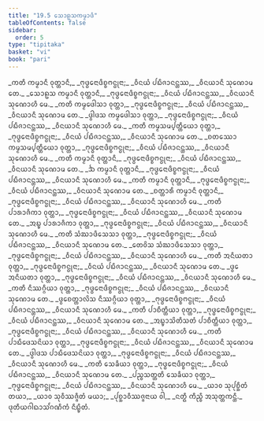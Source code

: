 ```yaml
---
title: "19.5 ᩈᩮᩣᩊᩈᨠᨾ᩠ᨾᩣᨴᩥ"
tableOfContents: false
sidebar:
  order: 5
type: "tipitaka"
basket: "vi"
book: "pari"
---
```



<DynamicBreadcrumb />

<Division number="478" book="pari">

<Paragraph number="2316" type="verses" book="pari">
_ᨠᨲᩥ ᨠᨾ᩠ᨾᩣᨶᩥ ᩅᩩᨲ᩠ᨲᩣᨶᩥ,_  
_ᨻᩩᨴ᩠ᨵᩮᨶᩣᨴᩥᨧ᩠ᨧᨻᨶ᩠ᨵᩩᨶᩣ;_  
_ᩅᩥᨶᨿᩴ ᨸᨭᩥᨩᩣᨶᨶ᩠ᨲᩔ,_  
_ᩅᩥᨶᨿᩣᨶᩥ ᩈᩩᨱᩮᩣᨾ ᨲᩮ._  

</Paragraph>

<Paragraph number="2317" type="verses" book="pari">
_ᩈᩮᩣᩊᩈ ᨠᨾ᩠ᨾᩣᨶᩥ ᩅᩩᨲ᩠ᨲᩣᨶᩥ,_  
_ᨻᩩᨴ᩠ᨵᩮᨶᩣᨴᩥᨧ᩠ᨧᨻᨶ᩠ᨵᩩᨶᩣ;_  
_ᩅᩥᨶᨿᩴ ᨸᨭᩥᨩᩣᨶᨶ᩠ᨲᩔ,_  
_ᩅᩥᨶᨿᩣᨶᩥ ᩈᩩᨱᩮᩣᩉᩥ ᨾᩮ._  

</Paragraph>

<Paragraph number="2318" type="verses" book="pari">
_ᨠᨲᩥ ᨠᨾ᩠ᨾᨴᩮᩤᩈᩣ ᩅᩩᨲ᩠ᨲᩣ,_  
_ᨻᩩᨴ᩠ᨵᩮᨶᩣᨴᩥᨧ᩠ᨧᨻᨶ᩠ᨵᩩᨶᩣ;_  
_ᩅᩥᨶᨿᩴ ᨸᨭᩥᨩᩣᨶᨶ᩠ᨲᩔ,_  
_ᩅᩥᨶᨿᩣᨶᩥ ᩈᩩᨱᩮᩣᨾ ᨲᩮ._  

</Paragraph>

<Paragraph number="2319" type="verses" book="pari">
_ᨴ᩠ᩅᩤᨴᩈ ᨠᨾ᩠ᨾᨴᩮᩤᩈᩣ ᩅᩩᨲ᩠ᨲᩣ,_  
_ᨻᩩᨴ᩠ᨵᩮᨶᩣᨴᩥᨧ᩠ᨧᨻᨶ᩠ᨵᩩᨶᩣ;_  
_ᩅᩥᨶᨿᩴ ᨸᨭᩥᨩᩣᨶᨶ᩠ᨲᩔ,_  
_ᩅᩥᨶᨿᩣᨶᩥ ᩈᩩᨱᩮᩣᩉᩥ ᨾᩮ._  

</Paragraph>

<Paragraph number="2320" type="verses" book="pari">
_ᨠᨲᩥ ᨠᨾ᩠ᨾᩈᨾ᩠ᨸᨲ᩠ᨲᩥᨿᩮᩣ ᩅᩩᨲ᩠ᨲᩣ,_  
_ᨻᩩᨴ᩠ᨵᩮᨶᩣᨴᩥᨧ᩠ᨧᨻᨶ᩠ᨵᩩᨶᩣ;_  
_ᩅᩥᨶᨿᩴ ᨸᨭᩥᨩᩣᨶᨶ᩠ᨲᩔ,_  
_ᩅᩥᨶᨿᩣᨶᩥ ᩈᩩᨱᩮᩣᨾ ᨲᩮ._  

</Paragraph>

<Paragraph number="2321" type="verses" book="pari">
_ᨧᨲᩔᩮᩣ ᨠᨾ᩠ᨾᩈᨾ᩠ᨸᨲ᩠ᨲᩥᨿᩮᩣ ᩅᩩᨲ᩠ᨲᩣ,_  
_ᨻᩩᨴ᩠ᨵᩮᨶᩣᨴᩥᨧ᩠ᨧᨻᨶ᩠ᨵᩩᨶᩣ;_  
_ᩅᩥᨶᨿᩴ ᨸᨭᩥᨩᩣᨶᨶ᩠ᨲᩔ,_  
_ᩅᩥᨶᨿᩣᨶᩥ ᩈᩩᨱᩮᩣᩉᩥ ᨾᩮ._  

</Paragraph>

<Paragraph number="2322" type="verses" book="pari">
_ᨠᨲᩥ ᨠᨾ᩠ᨾᩣᨶᩥ ᩅᩩᨲ᩠ᨲᩣᨶᩥ,_  
_ᨻᩩᨴ᩠ᨵᩮᨶᩣᨴᩥᨧ᩠ᨧᨻᨶ᩠ᨵᩩᨶᩣ;_  
_ᩅᩥᨶᨿᩴ ᨸᨭᩥᨩᩣᨶᨶ᩠ᨲᩔ,_  
_ᩅᩥᨶᨿᩣᨶᩥ ᩈᩩᨱᩮᩣᨾ ᨲᩮ._  

</Paragraph>

<Paragraph number="2323" type="verses" book="pari">
_ᨨ ᨠᨾ᩠ᨾᩣᨶᩥ ᩅᩩᨲ᩠ᨲᩣᨶᩥ,_  
_ᨻᩩᨴ᩠ᨵᩮᨶᩣᨴᩥᨧ᩠ᨧᨻᨶ᩠ᨵᩩᨶᩣ;_  
_ᩅᩥᨶᨿᩴ ᨸᨭᩥᨩᩣᨶᨶ᩠ᨲᩔ,_  
_ᩅᩥᨶᨿᩣᨶᩥ ᩈᩩᨱᩮᩣᩉᩥ ᨾᩮ._  

</Paragraph>

<Paragraph number="2324" type="verses" book="pari">
_ᨠᨲᩥ ᨠᨾ᩠ᨾᩣᨶᩥ ᩅᩩᨲ᩠ᨲᩣᨶᩥ,_  
_ᨻᩩᨴ᩠ᨵᩮᨶᩣᨴᩥᨧ᩠ᨧᨻᨶ᩠ᨵᩩᨶᩣ;_  
_ᩅᩥᨶᨿᩴ ᨸᨭᩥᨩᩣᨶᨶ᩠ᨲᩔ,_  
_ᩅᩥᨶᨿᩣᨶᩥ ᩈᩩᨱᩮᩣᨾ ᨲᩮ._  

</Paragraph>

<Paragraph number="2325" type="verses" book="pari">
_ᨧᨲ᩠ᨲᩣᩁᩥ ᨠᨾ᩠ᨾᩣᨶᩥ ᩅᩩᨲ᩠ᨲᩣᨶᩥ,_  
_ᨻᩩᨴ᩠ᨵᩮᨶᩣᨴᩥᨧ᩠ᨧᨻᨶ᩠ᨵᩩᨶᩣ;_  
_ᩅᩥᨶᨿᩴ ᨸᨭᩥᨩᩣᨶᨶ᩠ᨲᩔ,_  
_ᩅᩥᨶᨿᩣᨶᩥ ᩈᩩᨱᩮᩣᩉᩥ ᨾᩮ._  

</Paragraph>

<Paragraph number="2326" type="verses" book="pari">
_ᨠᨲᩥ ᨸᩣᩁᩣᨩᩥᨠᩣ ᩅᩩᨲ᩠ᨲᩣ,_  
_ᨻᩩᨴ᩠ᨵᩮᨶᩣᨴᩥᨧ᩠ᨧᨻᨶ᩠ᨵᩩᨶᩣ;_  
_ᩅᩥᨶᨿᩴ ᨸᨭᩥᨩᩣᨶᨶ᩠ᨲᩔ,_  
_ᩅᩥᨶᨿᩣᨶᩥ ᩈᩩᨱᩮᩣᨾ ᨲᩮ._  

</Paragraph>

<Paragraph number="2327" type="verses" book="pari">
_ᩋᨭ᩠ᨮ ᨸᩣᩁᩣᨩᩥᨠᩣ ᩅᩩᨲ᩠ᨲᩣ,_  
_ᨻᩩᨴ᩠ᨵᩮᨶᩣᨴᩥᨧ᩠ᨧᨻᨶ᩠ᨵᩩᨶᩣ;_  
_ᩅᩥᨶᨿᩴ ᨸᨭᩥᨩᩣᨶᨶ᩠ᨲᩔ,_  
_ᩅᩥᨶᨿᩣᨶᩥ ᩈᩩᨱᩮᩣᩉᩥ ᨾᩮ._  

</Paragraph>

<Paragraph number="2328" type="verses" book="pari">
_ᨠᨲᩥ ᩈᩴᨥᩣᨴᩥᩈᩮᩈᩣ ᩅᩩᨲ᩠ᨲᩣ,_  
_ᨻᩩᨴ᩠ᨵᩮᨶᩣᨴᩥᨧ᩠ᨧᨻᨶ᩠ᨵᩩᨶᩣ;_  
_ᩅᩥᨶᨿᩴ ᨸᨭᩥᨩᩣᨶᨶ᩠ᨲᩔ,_  
_ᩅᩥᨶᨿᩣᨶᩥ ᩈᩩᨱᩮᩣᨾ ᨲᩮ._  

</Paragraph>

<Paragraph number="2329" type="verses" book="pari">
_ᨲᩮᩅᩦᩈ ᩈᩴᨥᩣᨴᩥᩈᩮᩈᩣ ᩅᩩᨲ᩠ᨲᩣ,_  
_ᨻᩩᨴ᩠ᨵᩮᨶᩣᨴᩥᨧ᩠ᨧᨻᨶ᩠ᨵᩩᨶᩣ;_  
_ᩅᩥᨶᨿᩴ ᨸᨭᩥᨩᩣᨶᨶ᩠ᨲᩔ,_  
_ᩅᩥᨶᨿᩣᨶᩥ ᩈᩩᨱᩮᩣᩉᩥ ᨾᩮ._  

</Paragraph>

<Paragraph number="2330" type="verses" book="pari">
_ᨠᨲᩥ ᩋᨶᩥᨿᨲᩣ ᩅᩩᨲ᩠ᨲᩣ,_  
_ᨻᩩᨴ᩠ᨵᩮᨶᩣᨴᩥᨧ᩠ᨧᨻᨶ᩠ᨵᩩᨶᩣ;_  
_ᩅᩥᨶᨿᩴ ᨸᨭᩥᨩᩣᨶᨶ᩠ᨲᩔ,_  
_ᩅᩥᨶᨿᩣᨶᩥ ᩈᩩᨱᩮᩣᨾ ᨲᩮ._  

</Paragraph>

<Paragraph number="2331" type="verses" book="pari">
_ᨴ᩠ᩅᩮ ᩋᨶᩥᨿᨲᩣ ᩅᩩᨲ᩠ᨲᩣ,_  
_ᨻᩩᨴ᩠ᨵᩮᨶᩣᨴᩥᨧ᩠ᨧᨻᨶ᩠ᨵᩩᨶᩣ;_  
_ᩅᩥᨶᨿᩴ ᨸᨭᩥᨩᩣᨶᨶ᩠ᨲᩔ,_  
_ᩅᩥᨶᨿᩣᨶᩥ ᩈᩩᨱᩮᩣᩉᩥ ᨾᩮ._  

</Paragraph>

<Paragraph number="2332" type="verses" book="pari">
_ᨠᨲᩥ ᨶᩥᩔᨣ᩠ᨣᩥᨿᩣ ᩅᩩᨲ᩠ᨲᩣ,_  
_ᨻᩩᨴ᩠ᨵᩮᨶᩣᨴᩥᨧ᩠ᨧᨻᨶ᩠ᨵᩩᨶᩣ;_  
_ᩅᩥᨶᨿᩴ ᨸᨭᩥᨩᩣᨶᨶ᩠ᨲᩔ,_  
_ᩅᩥᨶᨿᩣᨶᩥ ᩈᩩᨱᩮᩣᨾ ᨲᩮ._  

</Paragraph>

<Paragraph number="2333" type="verses" book="pari">
_ᨴ᩠ᩅᩮᨧᨲ᩠ᨲᩣᩃᩦᩈ ᨶᩥᩔᨣ᩠ᨣᩥᨿᩣ ᩅᩩᨲ᩠ᨲᩣ,_  
_ᨻᩩᨴ᩠ᨵᩮᨶᩣᨴᩥᨧ᩠ᨧᨻᨶ᩠ᨵᩩᨶᩣ;_  
_ᩅᩥᨶᨿᩴ ᨸᨭᩥᨩᩣᨶᨶ᩠ᨲᩔ,_  
_ᩅᩥᨶᨿᩣᨶᩥ ᩈᩩᨱᩮᩣᩉᩥ ᨾᩮ._  

</Paragraph>

<Paragraph number="2334" type="verses" book="pari">
_ᨠᨲᩥ ᨸᩣᨧᩥᨲ᩠ᨲᩥᨿᩣ ᩅᩩᨲ᩠ᨲᩣ,_  
_ᨻᩩᨴ᩠ᨵᩮᨶᩣᨴᩥᨧ᩠ᨧᨻᨶ᩠ᨵᩩᨶᩣ;_  
_ᩅᩥᨶᨿᩴ ᨸᨭᩥᨩᩣᨶᨶ᩠ᨲᩔ,_  
_ᩅᩥᨶᨿᩣᨶᩥ ᩈᩩᨱᩮᩣᨾ ᨲᩮ._  

</Paragraph>

<Paragraph number="2335" type="verses" book="pari">
_ᩋᨭ᩠ᨮᩣᩈᩦᨲᩥᩈᨲᩴ ᨸᩣᨧᩥᨲ᩠ᨲᩥᨿᩣ ᩅᩩᨲ᩠ᨲᩣ,_  
_ᨻᩩᨴ᩠ᨵᩮᨶᩣᨴᩥᨧ᩠ᨧᨻᨶ᩠ᨵᩩᨶᩣ;_  
_ᩅᩥᨶᨿᩴ ᨸᨭᩥᨩᩣᨶᨶ᩠ᨲᩔ,_  
_ᩅᩥᨶᨿᩣᨶᩥ ᩈᩩᨱᩮᩣᩉᩥ ᨾᩮ._  

</Paragraph>

<Paragraph number="2336" type="verses" book="pari">
_ᨠᨲᩥ ᨸᩣᨭᩥᨴᩮᩈᨶᩦᨿᩣ ᩅᩩᨲ᩠ᨲᩣ,_  
_ᨻᩩᨴ᩠ᨵᩮᨶᩣᨴᩥᨧ᩠ᨧᨻᨶ᩠ᨵᩩᨶᩣ;_  
_ᩅᩥᨶᨿᩴ ᨸᨭᩥᨩᩣᨶᨶ᩠ᨲᩔ,_  
_ᩅᩥᨶᨿᩣᨶᩥ ᩈᩩᨱᩮᩣᨾ ᨲᩮ._  

</Paragraph>

<Paragraph number="2337" type="verses" book="pari">
_ᨴ᩠ᩅᩤᨴᩈ ᨸᩣᨭᩥᨴᩮᩈᨶᩦᨿᩣ ᩅᩩᨲ᩠ᨲᩣ,_  
_ᨻᩩᨴ᩠ᨵᩮᨶᩣᨴᩥᨧ᩠ᨧᨻᨶ᩠ᨵᩩᨶᩣ;_  
_ᩅᩥᨶᨿᩴ ᨸᨭᩥᨩᩣᨶᨶ᩠ᨲᩔ,_  
_ᩅᩥᨶᨿᩣᨶᩥ ᩈᩩᨱᩮᩣᩉᩥ ᨾᩮ._  

</Paragraph>

<Paragraph number="2338" type="verses" book="pari">
_ᨠᨲᩥ ᩈᩮᨡᩥᨿᩣ ᩅᩩᨲ᩠ᨲᩣ,_  
_ᨻᩩᨴ᩠ᨵᩮᨶᩣᨴᩥᨧ᩠ᨧᨻᨶ᩠ᨵᩩᨶᩣ;_  
_ᩅᩥᨶᨿᩴ ᨸᨭᩥᨩᩣᨶᨶ᩠ᨲᩔ,_  
_ᩅᩥᨶᨿᩣᨶᩥ ᩈᩩᨱᩮᩣᨾ ᨲᩮ._  

</Paragraph>

<Paragraph number="2339" type="verses" book="pari">
_ᨸᨬ᩠ᨧᩈᨲ᩠ᨲᨲᩥ ᩈᩮᨡᩥᨿᩣ ᩅᩩᨲ᩠ᨲᩣ,_  
_ᨻᩩᨴ᩠ᨵᩮᨶᩣᨴᩥᨧ᩠ᨧᨻᨶ᩠ᨵᩩᨶᩣ;_  
_ᩅᩥᨶᨿᩴ ᨸᨭᩥᨩᩣᨶᨶ᩠ᨲᩔ,_  
_ᩅᩥᨶᨿᩣᨶᩥ ᩈᩩᨱᩮᩣᩉᩥ ᨾᩮ._  

</Paragraph>

<Paragraph number="2340" type="verses" book="pari">
_ᨿᩣᩅ ᩈᩩᨸᩩᨧ᩠ᨨᩥᨲᩴ ᨲᨿᩣ,_  
_ᨿᩣᩅ ᩈᩩᩅᩥᩔᨩ᩠ᨩᩥᨲᩴ ᨾᨿᩣ;_  
_ᨸᩩᨧ᩠ᨨᩣᩅᩥᩔᨩ᩠ᨩᨶᩣᨿ ᩅᩤ,_  
_ᨶᨲ᩠ᨳᩥ ᨠᩥᨬ᩠ᨧᩥ ᩋᩈᩩᨲ᩠ᨲᨠᨶ᩠ᨲᩥ._  


</Paragraph>
</Division>

<Paragraph number="2341" type="center" book="pari">
ᨴᩩᨲᩥᨿᨣᩤᨳᩣᩈᩘᨣᨱᩥᨠᩴ ᨶᩥᨭ᩠ᨮᩥᨲᩴ.
</Paragraph>